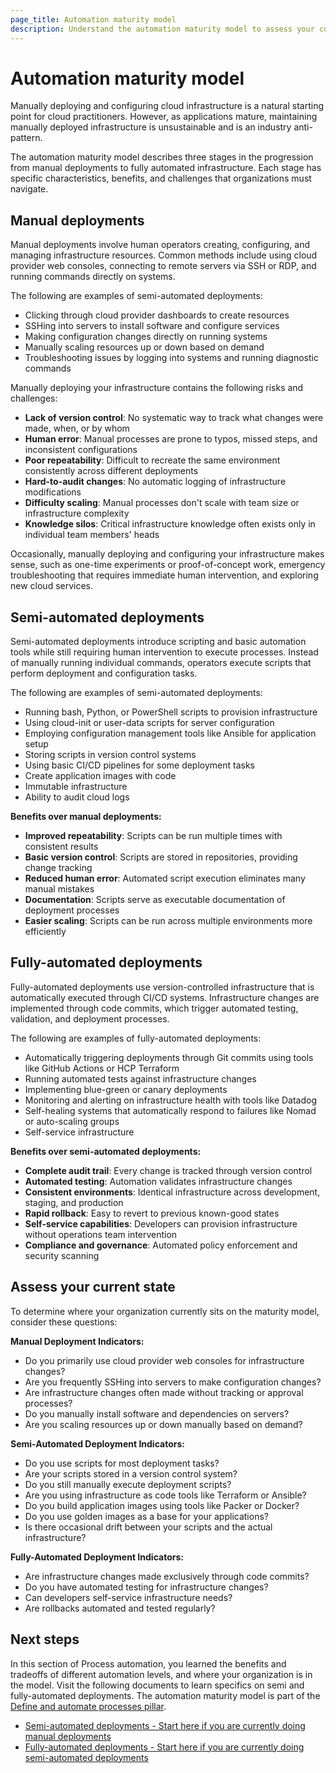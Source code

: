 ```yaml
---
page_title: Automation maturity model
description: Understand the automation maturity model to assess your current automation level and progress from manual to fully automated deployments.
---
```


# Automation maturity model

Manually deploying and configuring cloud infrastructure is a natural starting point for cloud practitioners. However, as applications mature, maintaining manually deployed infrastructure is unsustainable and is an industry anti-pattern.

The automation maturity model describes three stages in the progression from manual deployments to fully automated infrastructure. Each stage has specific characteristics, benefits, and challenges that organizations must navigate.

## Manual deployments

Manual deployments involve human operators creating, configuring, and managing infrastructure resources. Common methods include using cloud provider web consoles, connecting to remote servers via SSH or RDP, and running commands directly on systems.

The following are examples of semi-automated deployments:

- Clicking through cloud provider dashboards to create resources
- SSHing into servers to install software and configure services
- Making configuration changes directly on running systems
- Manually scaling resources up or down based on demand
- Troubleshooting issues by logging into systems and running diagnostic commands

Manually deploying your infrastructure contains the following risks and challenges:

- **Lack of version control**: No systematic way to track what changes were made, when, or by whom
- **Human error**: Manual processes are prone to typos, missed steps, and inconsistent configurations
- **Poor repeatability**: Difficult to recreate the same environment consistently across different deployments
- **Hard-to-audit changes**: No automatic logging of infrastructure modifications
- **Difficulty scaling**: Manual processes don't scale with team size or infrastructure complexity
- **Knowledge silos**: Critical infrastructure knowledge often exists only in individual team members' heads

Occasionally, manually deploying and configuring your infrastructure makes sense, such as one-time experiments or proof-of-concept work, emergency troubleshooting that requires immediate human intervention, and exploring new cloud services.

## Semi-automated deployments

Semi-automated deployments introduce scripting and basic automation tools while still requiring human intervention to execute processes. Instead of manually running individual commands, operators execute scripts that perform deployment and configuration tasks.

The following are examples of semi-automated deployments:

- Running bash, Python, or PowerShell scripts to provision infrastructure
- Using cloud-init or user-data scripts for server configuration
- Employing configuration management tools like Ansible for application setup
- Storing scripts in version control systems
- Using basic CI/CD pipelines for some deployment tasks
- Create application images with code
- Immutable infrastructure
- Ability to audit cloud logs

**Benefits over manual deployments:**
- **Improved repeatability**: Scripts can be run multiple times with consistent results
- **Basic version control**: Scripts are stored in repositories, providing change tracking
- **Reduced human error**: Automated script execution eliminates many manual mistakes
- **Documentation**: Scripts serve as executable documentation of deployment processes
- **Easier scaling**: Scripts can be run across multiple environments more efficiently

## Fully-automated deployments

Fully-automated deployments use version-controlled infrastructure that is automatically executed through CI/CD systems. Infrastructure changes are implemented through code commits, which trigger automated testing, validation, and deployment processes.

The following are examples of fully-automated deployments:

- Automatically triggering deployments through Git commits using tools like GitHub Actions or HCP Terraform
- Running automated tests against infrastructure changes
- Implementing blue-green or canary deployments
- Monitoring and alerting on infrastructure health with tools like Datadog
- Self-healing systems that automatically respond to failures like Nomad or auto-scaling groups
- Self-service infrastructure

**Benefits over semi-automated deployments:**
- **Complete audit trail**: Every change is tracked through version control
- **Automated testing**: Automation validates infrastructure changes
- **Consistent environments**: Identical infrastructure across development, staging, and production
- **Rapid rollback**: Easy to revert to previous known-good states
- **Self-service capabilities**: Developers can provision infrastructure without operations team intervention
- **Compliance and governance**: Automated policy enforcement and security scanning

## Assess your current state

To determine where your organization currently sits on the maturity model, consider these questions:

**Manual Deployment Indicators:**
- Do you primarily use cloud provider web consoles for infrastructure changes?
- Are you frequently SSHing into servers to make configuration changes?
- Are infrastructure changes often made without tracking or approval processes?
- Do you manually install software and dependencies on servers?
- Are you scaling resources up or down manually based on demand?

**Semi-Automated Deployment Indicators:**
- Do you use scripts for most deployment tasks?
- Are your scripts stored in a version control system?
- Do you still manually execute deployment scripts?
- Are you using infrastructure as code tools like Terraform or Ansible?
- Do you build application images using tools like Packer or Docker?
- Do you use golden images as a base for your applications?
- Is there occasional drift between your scripts and the actual infrastructure?

**Fully-Automated Deployment Indicators:**
- Are infrastructure changes made exclusively through code commits?
- Do you have automated testing for infrastructure changes?
- Can developers self-service infrastructure needs?
- Are rollbacks automated and tested regularly?

## Next steps

In this section of Process automation, you learned the benefits and tradeoffs of different automation levels, and where your organization is in the model. Visit the following documents to learn specifics on semi and fully-automated deployments. The automation maturity model is part of the [Define and automate processes pillar](/well-architected-framework/define-and-automate-processes).

- [Semi-automated deployments - Start here if you are currently doing manual deployments](/well-architected-framework/define-and-automate-processes/process-automation/semi-automated)
- [Fully-automated deployments - Start here if you are currently doing semi-automated deployments](/well-architected-framework/define-and-automate-processes/process-automation/fully-automated)